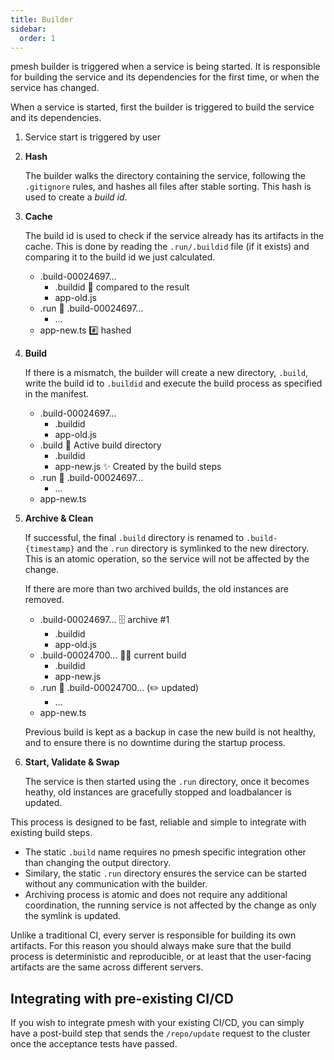 ```yaml
---
title: Builder
sidebar:
  order: 1
---
```



pmesh builder is triggered when a service is being started. It is responsible for building the service and its dependencies for the first time, or when the service has changed.

When a service is started, first the builder is triggered to build the service and its dependencies.

<Steps>

1. Service start is triggered by user
2. **Hash**

   The builder walks the directory containing the service, following the `.gitignore` rules, and hashes all files after stable sorting. This hash is used to create a _build id_.

3. **Cache**

   The build id is used to check if the service already has its artifacts in the cache. This is done by reading the `.run/.buildid` file (if it exists) and comparing it to the build id we just calculated.

   <FileTree>

   - .build-00024697…
     - .buildid 🤔 compared to the result
     - app-old.js
   - .run 🔗 .build-00024697…
     - ...
   - app-new.ts #️⃣ hashed

   </FileTree>

4. **Build**

   If there is a mismatch, the builder will create a new directory, `.build`, write the build id to `.buildid` and execute the build process as specified in the manifest.

   <FileTree>

   - .build-00024697…
     - .buildid
     - app-old.js
   - .build 🔨 Active build directory
     - .buildid
     - app-new.js ✨ Created by the build steps
   - .run 🔗 .build-00024697…
     - ...
   - app-new.ts

   </FileTree>

5. **Archive & Clean**

   If successful, the final `.build` directory is renamed to `.build-{timestamp}` and the `.run` directory is symlinked to the new directory.
   This is an atomic operation, so the service will not be affected by the change.

   If there are more than two archived builds, the old instances are removed.

   <FileTree>

   - .build-00024697… 🗄️ archive #1
     - .buildid
     - app-old.js
   - .build-00024700… 🏃‍♂️ current build
     - .buildid
     - app-new.js
   - .run 🔗 .build-00024700… (✏️ updated)
     - ...
   - app-new.ts

   </FileTree>

   Previous build is kept as a backup in case the new build is not healthy, and to ensure there is no downtime during the startup process.

6. **Start, Validate & Swap**

   The service is then started using the `.run` directory, once it becomes heathy, old instances are gracefully stopped and loadbalancer is updated.

</Steps>

This process is designed to be fast, reliable and simple to integrate with existing build steps.

- The static `.build` name requires no pmesh specific integration other than changing the output directory.
- Similary, the static `.run` directory ensures the service can be started without any communication with the builder.
- Archiving process is atomic and does not require any additional coordination, the running service is not affected by the change as only the symlink is updated.

Unlike a traditional CI, every server is responsible for building its own artifacts. For this reason you should always make sure that the build process is deterministic and reproducible, or
at least that the user-facing artifacts are the same across different servers.

## Integrating with pre-existing CI/CD

If you wish to integrate pmesh with your existing CI/CD, you can simply have a post-build step that sends the `/repo/update` request to the cluster once the acceptance tests have passed.
